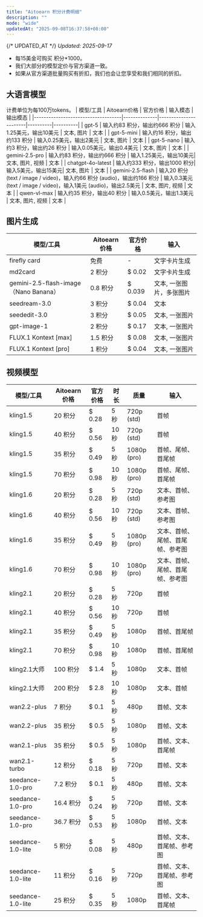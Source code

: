 ```yaml
---
title: "Aitoearn 积分计费明细"
description: ""
mode: "wide"
updatedAt: "2025-09-08T16:37:58+08:00"
---
```

{/* UPDATED_AT */}
_Updated: 2025-09-17_

- 每15美金可购买 积分*1000。
- 我们大部分的模型定价与官方渠道一致。
- 如果从官方渠道批量购买有折扣，我们也会让您享受和我们相同的折扣。

## 大语言模型
计费单位为每100万tokens。
| 模型/工具                          | Aitoearn价格 | 官方价格              | 输入模态 | 输出模态 |
|------------------------------------|--------------|-----------------------|----------|----------|
| gpt-5                              | 输入约83 积分，输出约666 积分 | 输入1.25美元，输出10美元 | 文本, 图片     | 文本     |
| gpt-5-mini                         | 输入约16 积分，输出约133 积分  | 输入0.25美元，输出2美元 | 文本, 图片     | 文本     |
| gpt-5-nano                         | 输入约3 积分，输出约26 积分 | 输入0.05美元，输出0.4美元 | 文本, 图片     | 文本     |
| gemini-2.5-pro                     | 输入约83 积分，输出约666 积分 |  输入1.25美元，输出10美元| 文本, 图片, 视频 | 文本  |
| chatgpt-4o-latest                  | 输入约333 积分，输出1000 积分|  输入5美元，输出15美元| 文本, 图片 | 文本  |
| gemini-2.5-flash                   | 输入20 积分(text / image / video)，输入约66 积分 (audio)，输出约166 积分  | 输入0.3美元(text / image / video)，输入1美元 (audio)，输出2.5美元  | 文本, 图片, 视频 | 文本 |
| qwen-vl-max                        | 输入约35 积分，输出40 积分  |  输入0.5美元，输出1.3美元   | 文本, 图片, 视频 | 文本 |

## 图片生成
| 模型/工具                          | Aitoearn价格 | 官方价格              | 输入 |
|------------------------------------|--------------|-----------------------|----------|
| firefly card                         | 免费         |        -               |   文字卡片生成       |
| md2card                            | 2 积分        | $ 0.02                |   文字卡片生成       |
| <Icon icon="fire" size={16} />gemini-2.5-flash-image（Nano Banana）            | 0.8 积分      | $ 0.039                |   文本, 一张图片，多张图片       |
| seedream-3.0                       | 3 积分        | $ 0.04                 | 文本     |
| seededit-3.0                       | 3 积分        | $ 0.05               | 文本, 一张图片 |
| <Icon icon="fire" size={16} /> gpt-image-1                       | 2 积分        | $ 0.17                 | 文本, 一张图片 |
| <Icon icon="fire" size={16} /> FLUX.1 Kontext [max]              | 1.5 积分      | $ 0.08                 |  文本, 一张图片        |
| <Icon icon="fire" size={16} /> FLUX.1 Kontext [pro]            | 1 积分        | $ 0.04                 |  文本, 一张图片        |

## 视频模型
| 模型/工具                          | Aitoearn价格 | 官方价格              | 时长 | 质量   | 输入 |
|------------------------------------|--------------|-----------------------|------|--------|------|
| kling1.5 | 20 积分 | $ 0.28 | 5秒 | 720p (std) | 首帧 |
| kling1.5 | 40 积分 | $ 0.56 | 10秒 | 720p (std) | 首帧 |
| kling1.5 | 35 积分 | $ 0.49 | 5秒 | 1080p (pro) | 首帧、尾帧、首尾帧 |
| kling1.5 | 70 积分 | $ 0.98 | 10秒 | 1080p (pro) | 首帧、尾帧、首尾帧 |
| kling1.6 | 20 积分 | $ 0.28 | 5秒 | 720p (std) | 文本、首帧、参考图 |
| kling1.6 | 40 积分 | $ 0.56 | 10秒 | 720p (std) | 文本、首帧、参考图 |
| kling1.6 | 35 积分 | $ 0.49 | 5秒 | 1080p (pro) | 文本、首帧、尾帧、首尾帧、参考图 |
| kling1.6 | 70 积分 | $ 0.98 | 10秒 | 1080p (pro) | 文本、首帧、尾帧、首尾帧、参考图 |
| kling2.1 | 20 积分 | $ 0.28 | 5秒 | 720p | 首帧 |
| kling2.1 | 40 积分 | $ 0.56 | 10秒 | 720p | 首帧 |
| kling2.1 | 35 积分 | $ 0.49 | 5秒 | 1080p | 首帧、首尾帧 |
| kling2.1 | 70 积分 | $ 0.98 | 10秒 | 1080p | 首帧、首尾帧 |
| kling2.1大师 | 100 积分 | $ 1.4 | 5秒 | 1080p | 文本、首帧 |
| kling2.1大师 | 200 积分 | $ 2.8 | 10秒 | 1080p | 文本、首帧 |
| wan2.2-plus | 7 积分 | $ 0.1 | 5秒 | 480p | 首帧、文本 |
| wan2.2-plus | 35 积分 | $ 0.5 | 5秒 | 1080p | 首帧、文本 |
| wan2.1-plus | 35 积分 | $ 0.5 | 5秒 | 1080p | 首帧、文本、首尾帧 |
| wan2.1-turbo | 12 积分 | $ 0.18 | 5秒 | 720p | 首帧、文本 |
| seedance-1.0-pro | 7.2 积分 | $ 0.1 | 5秒 | 480p | 首帧、文本 |
| seedance-1.0-pro | 16.4 积分 | $ 0.24 | 5秒 | 720p | 首帧、文本 |
| seedance-1.0-pro | 36.7 积分 | $ 0.53 | 5秒 | 1080p | 首帧、文本 |
| seedance-1.0-lite | 5 积分 | $ 0.08 | 5秒 | 480p | 首帧、文本、首尾帧、参考图 |
| seedance-1.0-lite | 11 积分 | $ 0.16 | 5秒 | 720p | 首帧、文本、首尾帧、参考图 |
| seedance-1.0-lite | 25 积分 | $ 0.35 | 5秒 | 1080p | 首帧、文本、首尾帧 |